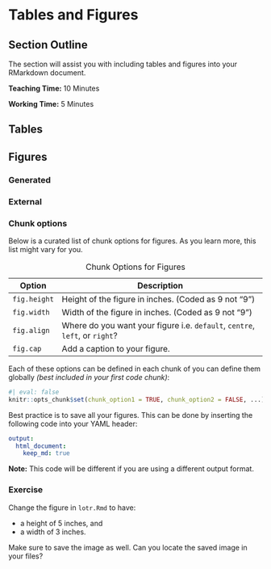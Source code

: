 # Tables and Figures

## Section Outline

The section will assist you with including tables and figures into your RMarkdown document.

**Teaching Time:** 10 Minutes

**Working Time:** 5 Minutes

## Tables

## Figures

### Generated

### External

### Chunk options

Below is a curated list of chunk options for figures. As you learn more, this list might vary for you.

| Option       | Description                                                                 |
|--------------|-----------------------------------------------------------------------------|
| `fig.height` | Height of the figure in inches. (Coded as 9 not "9")                        |
| `fig.width`  | Width of the figure in inches. (Coded as 9 not "9")                         |
| `fig.align`  | Where do you want your figure i.e. `default`, `centre`, `left`, or `right`? |
| `fig.cap`    | Add a caption to your figure.                                               |

: Chunk Options for Figures

Each of these options can be defined in each chunk of you can define them globally *(best included in your first code chunk)*:

```{r}
#| eval: false
knitr::opts_chunk$set(chunk_option1 = TRUE, chunk_option2 = FALSE, ...)
```

::: callout-important

Best practice is to save all your figures. This can be done by inserting the following code into your YAML header:

```{yaml}
output:
  html_document:
    keep_md: true
```

**Note:** This code will be different if you are using a different output format.

:::

### Exercise

Change the figure in `lotr.Rmd` to have:

- a height of 5 inches, and
- a width of 3 inches.

Make sure to save the image as well. Can you locate the saved image in your files?


